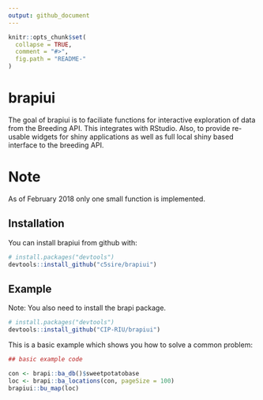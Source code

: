 ```yaml
---
output: github_document
---
```


<!-- README.md is generated from README.Rmd. Please edit that file -->

```r
knitr::opts_chunk$set(
  collapse = TRUE,
  comment = "#>",
  fig.path = "README-"
)
```

# brapiui

The goal of brapiui is to faciliate functions for interactive exploration of data from the Breeding API. This integrates with RStudio.  Also, to provide re-usable widgets for shiny applications as well as full local shiny based interface to the breeding API.

# Note

As of February 2018 only one small function is implemented.

## Installation

You can install brapiui from github with:

```r
# install.packages("devtools")
devtools::install_github("c5sire/brapiui")
```

## Example

Note: You also need to install the brapi package.

```r
# install.packages("devtools")
devtools::install_github("CIP-RIU/brapiui")
```


This is a basic example which shows you how to solve a common problem:

```r
## basic example code

con <- brapi::ba_db()$sweetpotatobase
loc <- brapi::ba_locations(con, pageSize = 100)
brapiui::bu_map(loc)

```
